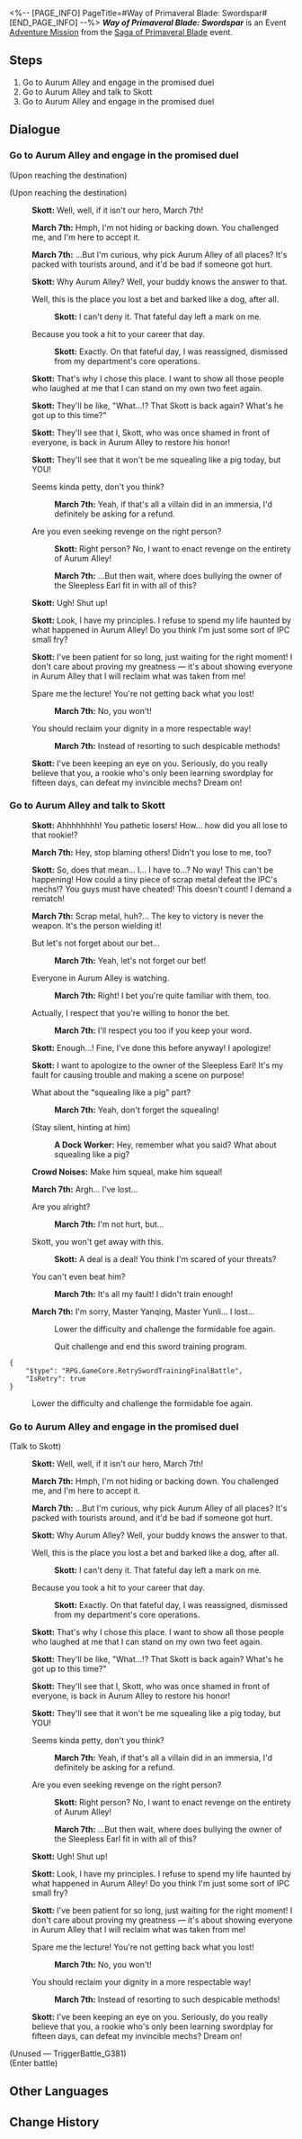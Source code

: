 <%-- [PAGE_INFO]
PageTitle=#Way of Primaveral Blade: Swordspar#
[END_PAGE_INFO] --%>
{{Stub|Dialogue.}}
{{Mission Infobox
|id            = 8024111
|title         = 
|image         = Mission Way of Primaveral Blade Swordspar.png{{subst:void|<!--$UPLOAD:<<SpriteOutput/Chronicle/8024111.png>-<Mission Way of Primaveral Blade Swordspar.png>-<Fate's Atlas Images>>-->}}
|type          = Adventure
|event_name    = Saga of Primaveral Blade
|chapter       = Saga of Primaveral Blade
|requirements  = {{subst:void|<!--Unknown: {"Type":"Manual"}-->}}
|summary       = March defeats Skott fair and square using the sword skills she learned herself. At the end of the duel, even Skott must admit that March really has some tricks &mdash; uhhh, some swords &mdash; up her sleeves.
|characters    = A Dock Worker; Crowd Noises; March 7th; Skott; Trailblazer
|startLocation = [[The Xianzhou Luofu]] - [[Central Starskiff Haven]]
|world         = The Xianzhou Luofu
|area          = Central Starskiff Haven
|prev          = 
|next          = 
|rewards       = Stellar Jade*10; Traveler's Guide*2; Credit*20,000
}}
'''''Way of Primaveral Blade: Swordspar''''' is an Event [[Adventure Mission]] from the [[Saga of Primaveral Blade]] event.

==Steps==
# Go to Aurum Alley and engage in the promised duel
# Go to Aurum Alley and talk to Skott
# Go to Aurum Alley and engage in the promised duel

<!--
==Gameplay Notes==

--><!--
==Trial Character==

-->
==Dialogue==
{{Stub Dialogue}}

===Go to Aurum Alley and engage in the promised duel{{subst:void|<!--802411103-->}}===
{{Mission Description|type=adventure|location=Central Starskiff Haven|The day of the duel has arrived. Putting aside March 7th's aptitude in swordplay, you believe she has the capability to emerge victorious, especially since both of her mentors &mdash; Yanqing and Yunli &mdash; agreed to let her go to battle.<br />Skott is probably already waiting at Aurum Alley. Go meet him now.}}
{{Dialogue Start}}
;(Upon reaching the destination)

;(Upon reaching the destination)
:{{A|VO side2 baishi scott 136.ogg}} '''Skott:''' Well, well, if it isn't our hero, March 7th!
:{{A|VO side2 baishi mar7th 212.ogg}} '''March 7th:''' Hmph, I'm not hiding or backing down. You challenged me, and I'm here to accept it.
:{{A|VO side2 baishi mar7th 213.ogg}} '''March 7th:''' ...But I'm curious, why pick Aurum Alley of all places? It's packed with tourists around, and it'd be bad if someone got hurt.
:{{A|VO side2 baishi scott 137 m.ogg}} {{A|VO side2 baishi scott 137 f.ogg}} '''Skott:''' Why Aurum Alley? Well, your buddy knows the answer to that.
:{{DIcon|Arrow}} Well, this is the place you lost a bet and barked like a dog, after all.
::{{A|VO side2 baishi scott 138.ogg}} '''Skott:''' I can't deny it. That fateful day left a mark on me.
:{{DIcon|Arrow}} Because you took a hit to your career that day.
::{{A|VO side2 baishi scott 139.ogg}} '''Skott:''' Exactly. On that fateful day, I was reassigned, dismissed from my department's core operations.
:{{A|VO side2 baishi scott 140.ogg}} '''Skott:''' That's why I chose this place. I want to show all those people who laughed at me that I can stand on my own two feet again.
:{{A|VO side2 baishi scott 141.ogg}} '''Skott:''' They'll be like, "What...!? That Skott is back again? What's he got up to this time?"
:{{A|VO side2 baishi scott 142.ogg}} '''Skott:''' They'll see that I, Skott, who was once shamed in front of everyone, is back in Aurum Alley to restore his honor!
:{{A|VO side2 baishi scott 143.ogg}} '''Skott:''' They'll see that it won't be me squealing like a pig today, but YOU!
:{{DIcon|Arrow}} Seems kinda petty, don't you think?
::{{A|VO side2 baishi mar7th 214.ogg}} '''March 7th:''' Yeah, if that's all a villain did in an immersia, I'd definitely be asking for a refund.
:{{DIcon|Arrow}} Are you even seeking revenge on the right person?
::{{A|VO side2 baishi scott 144.ogg}} '''Skott:''' Right person? No, I want to enact revenge on the entirety of Aurum Alley!
::{{A|VO side2 baishi mar7th 215.ogg}} '''March 7th:''' ...But then wait, where does bullying the owner of the Sleepless Earl fit in with all of this?
:{{A|VO side2 baishi scott 145.ogg}} '''Skott:''' Ugh! Shut up!
:{{A|VO side2 baishi scott 146.ogg}} '''Skott:''' Look, I have my principles. I refuse to spend my life haunted by what happened in Aurum Alley! Do you think I'm just some sort of IPC small fry?
:{{A|VO side2 baishi scott 147.ogg}} '''Skott:''' I've been patient for so long, just waiting for the right moment! I don't care about proving my greatness &mdash; it's about showing everyone in Aurum Alley that I will reclaim what was taken from me!
:{{DIcon|Arrow}} Spare me the lecture! You're not getting back what you lost!
::{{A|VO side2 baishi mar7th 216.ogg}} '''March 7th:''' No, you won't!
:{{DIcon|Arrow}} You should reclaim your dignity in a more respectable way!
::{{A|VO side2 baishi mar7th 217.ogg}} '''March 7th:''' Instead of resorting to such despicable methods!
:{{A|VO side2 baishi scott 148.ogg}} '''Skott:''' I've been keeping an eye on you. Seriously, do you really believe that you, a rookie who's only been learning swordplay for fifteen days, can defeat my invincible mechs? Dream on!
:{{tx}}
{{Dialogue End}}

===Go to Aurum Alley and talk to Skott{{subst:void|<!--802411102-->}}===
{{Mission Description|type=adventure|location=Aurum Alley|update|The day of the duel has arrived. Putting aside March 7th's aptitude in swordplay, you believe she has the capability to emerge victorious, especially since both of her mentors &mdash; Yanqing and Yunli &mdash; agreed to let her go to battle.<br />Since Skott lost the duel, it's time for him to hold up his end of the pact.}}
{{Dialogue Start}}
:{{A|VO side2 baishi scott 150.ogg}} '''Skott:''' Ahhhhhhhh! You pathetic losers! How... how did you all lose to that rookie!?
:{{A|VO side2 baishi mar7th 219.ogg}} '''March 7th:''' Hey, stop blaming others! Didn't you lose to me, too?
:{{A|VO side2 baishi scott 151.ogg}} '''Skott:''' So, does that mean... I... I have to...? No way! This can't be happening! How could a tiny piece of scrap metal defeat the IPC's mechs!? You guys must have cheated! This doesn't count! I demand a rematch!
:{{A|VO side2 baishi mar7th 220.ogg}} '''March 7th:''' Scrap metal, huh?... The key to victory is never the weapon. It's the person wielding it!
:{{DIcon|Arrow}} But let's not forget about our bet...
::{{A|VO side2 baishi mar7th 221.ogg}} '''March 7th:''' Yeah, let's not forget our bet!
:{{DIcon|Arrow}} Everyone in Aurum Alley is watching.
::{{A|VO side2 baishi mar7th 222.ogg}} '''March 7th:''' Right! I bet you're quite familiar with them, too.
:{{DIcon|Arrow}} Actually, I respect that you're willing to honor the bet.
::{{A|VO side2 baishi mar7th 223.ogg}} '''March 7th:''' I'll respect you too if you keep your word.
:{{A|VO side2 baishi scott 152.ogg}} '''Skott:''' Enough...! Fine, I've done this before anyway! I apologize!
:{{A|VO side2 baishi scott 153.ogg}} '''Skott:''' I want to apologize to the owner of the Sleepless Earl! It's my fault for causing trouble and making a scene on purpose!
:{{DIcon|Arrow}} What about the "squealing like a pig" part?
::{{A|VO side2 baishi mar7th 224.ogg}} '''March 7th:''' Yeah, don't forget the squealing!
:{{DIcon|Arrow}} (Stay silent, hinting at him)
::{{A|VO side2 baishi gongren 101.ogg}} '''A Dock Worker:''' Hey, remember what you said? What about squealing like a pig?
:{{A|VO side2 baishi crowd 101.ogg}} '''Crowd Noises:''' Make him squeal, make him squeal!
:{{tx}}
{{Mission Description|type=adventure|location=Aurum Alley|update|The day of the duel has arrived. Putting aside March 7th's aptitude in swordplay, you believe she has the capability to emerge victorious, especially since both of her mentors &mdash; Yanqing and Yunli &mdash; agreed to let her go to battle.<br />Looks like March 7th didn't manage to use all she has learned in the duel. You could... try again?}}
:{{tx}}
:{{A|VO side2 baishi mar7th 333.ogg}} '''March 7th:''' Argh... I've lost...
:{{DIcon|Arrow}} Are you alright?
::{{A|VO side2 baishi mar7th 334.ogg}} '''March 7th:''' I'm not hurt, but...
:{{DIcon|Arrow}} Skott, you won't get away with this.
::{{A|VO side2 baishi scott 276.ogg}} '''Skott:''' A deal is a deal! You think I'm scared of your threats?
:{{DIcon|Arrow}} You can't even beat him?
::{{A|VO side2 baishi mar7th 335.ogg}} '''March 7th:''' It's all my fault! I didn't train enough!
:{{A|VO side2 baishi mar7th 336.ogg}} '''March 7th:''' I'm sorry, Master Yanqing, Master Yunli... I lost...
:{{tx}}
:{{tx}}
::{{DIcon|Arrow}} Lower the difficulty and challenge the formidable foe again.
::{{DIcon|Exit}} Quit challenge and end this sword training program.
<pre>{
	"$type": "RPG.GameCore.RetrySwordTrainingFinalBattle",
	"IsRetry": true
}</pre>
:{{DIcon|Arrow}} Lower the difficulty and challenge the formidable foe again.
{{Dialogue End}}

===Go to Aurum Alley and engage in the promised duel{{subst:void|<!--802411106-->}}===
{{Dialogue Start}}

;(Talk to Skott)
:{{A|VO side2 baishi scott 136.ogg}} '''Skott:''' Well, well, if it isn't our hero, March 7th!
:{{A|VO side2 baishi mar7th 212.ogg}} '''March 7th:''' Hmph, I'm not hiding or backing down. You challenged me, and I'm here to accept it.
:{{A|VO side2 baishi mar7th 213.ogg}} '''March 7th:''' ...But I'm curious, why pick Aurum Alley of all places? It's packed with tourists around, and it'd be bad if someone got hurt.
:{{A|VO side2 baishi scott 137 m.ogg}} {{A|VO side2 baishi scott 137 f.ogg}} '''Skott:''' Why Aurum Alley? Well, your buddy knows the answer to that.
:{{DIcon|Arrow}} Well, this is the place you lost a bet and barked like a dog, after all.
::{{A|VO side2 baishi scott 138.ogg}} '''Skott:''' I can't deny it. That fateful day left a mark on me.
:{{DIcon|Arrow}} Because you took a hit to your career that day.
::{{A|VO side2 baishi scott 139.ogg}} '''Skott:''' Exactly. On that fateful day, I was reassigned, dismissed from my department's core operations.
:{{A|VO side2 baishi scott 140.ogg}} '''Skott:''' That's why I chose this place. I want to show all those people who laughed at me that I can stand on my own two feet again.
:{{A|VO side2 baishi scott 141.ogg}} '''Skott:''' They'll be like, "What...!? That Skott is back again? What's he got up to this time?"
:{{A|VO side2 baishi scott 142.ogg}} '''Skott:''' They'll see that I, Skott, who was once shamed in front of everyone, is back in Aurum Alley to restore his honor!
:{{A|VO side2 baishi scott 143.ogg}} '''Skott:''' They'll see that it won't be me squealing like a pig today, but YOU!
:{{DIcon|Arrow}} Seems kinda petty, don't you think?
::{{A|VO side2 baishi mar7th 214.ogg}} '''March 7th:''' Yeah, if that's all a villain did in an immersia, I'd definitely be asking for a refund.
:{{DIcon|Arrow}} Are you even seeking revenge on the right person?
::{{A|VO side2 baishi scott 144.ogg}} '''Skott:''' Right person? No, I want to enact revenge on the entirety of Aurum Alley!
::{{A|VO side2 baishi mar7th 215.ogg}} '''March 7th:''' ...But then wait, where does bullying the owner of the Sleepless Earl fit in with all of this?
:{{A|VO side2 baishi scott 145.ogg}} '''Skott:''' Ugh! Shut up!
:{{A|VO side2 baishi scott 146.ogg}} '''Skott:''' Look, I have my principles. I refuse to spend my life haunted by what happened in Aurum Alley! Do you think I'm just some sort of IPC small fry?
:{{A|VO side2 baishi scott 147.ogg}} '''Skott:''' I've been patient for so long, just waiting for the right moment! I don't care about proving my greatness &mdash; it's about showing everyone in Aurum Alley that I will reclaim what was taken from me!
:{{DIcon|Arrow}} Spare me the lecture! You're not getting back what you lost!
::{{A|VO side2 baishi mar7th 216.ogg}} '''March 7th:''' No, you won't!
:{{DIcon|Arrow}} You should reclaim your dignity in a more respectable way!
::{{A|VO side2 baishi mar7th 217.ogg}} '''March 7th:''' Instead of resorting to such despicable methods!
:{{A|VO side2 baishi scott 148.ogg}} '''Skott:''' I've been keeping an eye on you. Seriously, do you really believe that you, a rookie who's only been learning swordplay for fifteen days, can defeat my invincible mechs? Dream on!
:{{tx}}

;(Unused &mdash; TriggerBattle_G381)
;(Enter battle)
:::{{tx|Enemy list missing}}
{{Dialogue End}}

==Other Languages==
{{Other Languages
|en   = Way of Primaveral Blade: Swordspar
|zhs  = 初花剑客行•剑斗
|zht  = 初花劍客行•劍鬥
|ja   = 花咲く剣客行・剣闘
|ko   = 초화검객행•검투
|es   = El florecer de una espadachina: Duelo de espadas
|fr   = Voie de la première lame&nbsp;: Duel
|ru   = Путь становления мастера: Схватка на мечах
|th   = วิถีนักดาบบุปผาแรกแย้ม: ประลองดาบ
|vi   = Sơ Hoa Kiếm Khách Hành - Đấu Kiếm
|de   = Reise der erblühenden Klinge: Schwertkampf
|id   = Bunga Pertama Jalan Pedang: Pertempuran Pedang
|pt   = Caminho da Lâmina Primaveril: Luta de Espadas
}}

==Change History==
{{Change History|2.4}}
